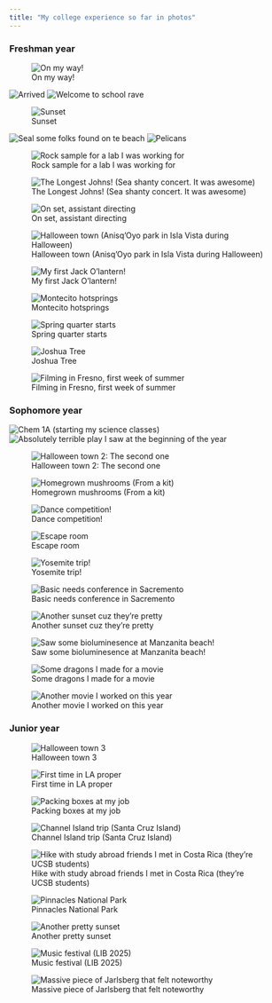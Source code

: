 ```yaml
---
title: "My college experience so far in photos"
---
```


### Freshman year

::: {.gallery}

![On my way!](images/gallery/omw.jpg){.lightbox group="freshman year" caption="On my way!"}

![Arrived](images/gallery/arrived.jpg){.lightbox group="freshman year" caption="Arrived"}
![Welcome to school rave](images/gallery/storke_rave.jpg){.lightbox group="freshman year" caption="Welcome to school rave"}

![Sunset](images/gallery/beach_sunset.jpg){.lightbox group="freshman year" caption="Sunset"}

![Seal some folks found on te beach](images/gallery/dead_seal.jpg){.lightbox group="freshman year" caption="Seal some folks found on te beach"} 
![Pelicans](images/gallery/pelican.jpg){.lightbox group="freshman year" caption="Pelicans"}

![Rock sample for a lab I was working for](images/gallery/rocks.jpg){.lightbox group="freshman year" caption="Rock sample for a lab I was working for"}

![The Longest Johns! (Sea shanty concert. It was awesome)](images/gallery/tlj.jpg){.lightbox group="freshman year" caption="The Longest Johns! (Sea shanty concert. It was awesome)"}

![On set, assistant directing](images/gallery/filming.jpg){.lightbox group="freshman year" caption="On set, assistant directing"}

![Halloween town (Anisq'Oyo park in Isla Vista during Halloween)](images/gallery/halloween_town.jpg){.lightbox group="freshman year" caption="Halloween town (Anisq'Oyo park in Isla Vista during Halloween)"}

![My first Jack O'lantern!](images/gallery/clancy.jpeg){.lightbox group="freshman year" caption="My first Jack O'lantern!"}

![Montecito hotsprings](images/gallery/hotspring_hike.jpg){.lightbox group="freshman year" caption="Montecito hotsprings"}

![Spring quarter starts](images/gallery/lounging.jpg){.lightbox group="freshman year" caption="Spring quarter starts"}

![Joshua Tree](images/gallery/jtree.jpg){.lightbox group="freshman year" caption="Joshua Tree"}

![Filming in Fresno, first week of summer](images/gallery/fresno.jpg){.lightbox group="freshman year" caption="Filming in Fresno, first week of summer"}

:::

### Sophomore year

::: {.gallery}

![Chem 1A (starting my science classes)](images/gallery/chem.jpg){.lightbox group="sophomore year" caption="Chem 1A (starting my science classes)"}
![Absolutely terrible play I saw at the beginning of the year](images/gallery/terrible_play.jpeg){.lightbox group="sophomore year" caption="Absolutely terrible play I saw at the beginning of the year"}

![Halloween town 2: The second one](images/gallery/halloween_town_2.jpeg){.lightbox group="sophomore year" caption="Halloween town 2: The second one"}

![Homegrown mushrooms (From a kit)](images/gallery/mushrooms.jpeg){.lightbox group="sophomore year" caption="Homegrown mushrooms (From a kit)"}

![Dance competition!](images/gallery/dance_comp.jpeg){.lightbox group="sophomore year" caption="Dance competition!"}

![Escape room](images/gallery/escape room.jpeg){.lightbox group="sophomore year" caption="Escape room"}

![Yosemite trip!](images/gallery/yosemite.jpeg){.lightbox group="sophomore year" caption="Yosemite trip!"}

![Basic needs conference in Sacremento](images/gallery/chebna.jpeg){.lightbox group="sophomore year" caption="Basic needs conference in Sacremento"}

![Another sunset cuz they're pretty](images/gallery/another_sunset.jpeg){.lightbox group="sophomore year" caption="Another sunset cuz they're pretty"}

![Saw some bioluminesence at Manzanita beach!](images/gallery/bioluminesence.jpeg){.lightbox group="sophomore year" caption="Saw some bioluminesence at Manzanita beach!"}

![Some dragons I made for a movie](images/gallery/dragons.jpeg){.lightbox group="sophomore year" caption="Some dragons I made for a movie"}

![Another movie I worked on this year](images/gallery/more_filming.jpeg){.lightbox group="sophomore year" caption="Another movie I worked on this year"}
:::

### Junior year

::: {.gallery}

![Halloween town 3](images/gallery/Halloween_town_3.jpeg){.lightbox group="junior year" caption="Halloween town 3"}

![First time in LA proper](images/gallery/first_time_in_LA.jpeg){.lightbox group="junior year" caption="First time in LA proper"}

![Packing boxes at my job](images/gallery/packing_boxes_at_my_job.jpeg){.lightbox group="junior year" caption="Packing boxes at my job"}

![Channel Island trip (Santa Cruz Island)](images/gallery/channel_island_trip.jpeg){.lightbox group="junior year" caption="Channel Island trip (Santa Cruz Island)"}

![Hike with study abroad friends I met in Costa Rica (they're UCSB students)](images/gallery/hike_with_study_abroad_friends.jpeg){.lightbox group="junior year" caption="Hike with study abroad friends I met in Costa Rica (they're UCSB students)"}

![Pinnacles National Park](images/gallery/pinnicles_national_park.jpeg){.lightbox group="junior year" caption="Pinnacles National Park"}

![Another pretty sunset](images/gallery/another_pretty_sunset.jpeg){.lightbox group="junior year" caption="Another pretty sunset"}

![Music festival (LIB 2025)](images/gallery/music_festival!.jpeg){.lightbox group="junior year" caption="Music festival (LIB 2025)"}

![Massive piece of Jarlsberg that felt noteworthy](images/gallery/massive_piece_of_jarlsburg_cheese_that_felt_noteworthy.jpeg){.lightbox group="junior year" caption="Massive piece of Jarlsberg that felt noteworthy"}
:::